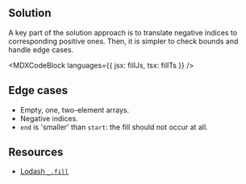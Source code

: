 

## Solution

A key part of the solution approach is to translate negative indices to corresponding positive ones. Then, it is simpler to check bounds and handle edge cases.

<MDXCodeBlock languages={{ jsx: fillJs, tsx: fillTs }} />

## Edge cases

- Empty, one, two-element arrays.
- Negative indices.
- `end` is 'smaller' than `start`: the fill should not occur at all.

## Resources

- [Lodash `_.fill`](https://lodash.com/docs/#fill)
